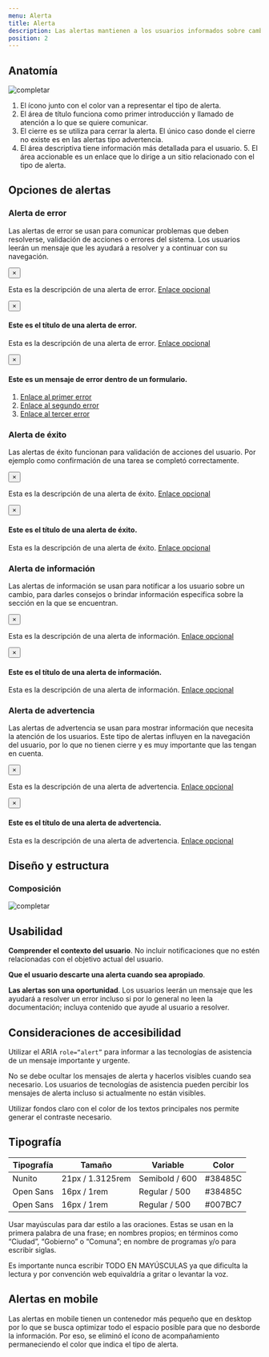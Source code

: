 ```yaml
---
menu: Alerta
title: Alerta
description: Las alertas mantienen a los usuarios informados sobre cambios importantes, a veces urgentes, y condiciones persistentes.
position: 2
---
```


## Anatomía

![completar](/componentes/alerta/anatomía-1.svg)

1. El ícono junto con el color van a representar el tipo de alerta.
2. El área de título funciona como primer introducción y llamado de atención a lo que se quiere comunicar.
3. El cierre es se utiliza para cerrar la alerta. El único caso donde el cierre no existe es en las alertas tipo advertencia.
4. El área descriptiva tiene información más detallada para el usuario. 5. El área accionable es un enlace que lo dirige a un sitio relacionado con el tipo de alerta.


## Opciones de alertas

### Alerta de error

Las alertas de error se usan para comunicar problemas que deben resolverse, validación de acciones o errores del sistema. Los usuarios leerán un mensaje que les ayudará a resolver y a continuar con su navegación.

<div className="alert alert-danger" role="alert">
  <button type="button" className="close" data-dismiss="alert" aria-label="Close">
    <span aria-hidden="true">&times;</span>
  </button>
  <p>Esta es la descripción de una alerta de error. <a href="#">Enlace opcional</a></p>
</div>

<div className="alert alert-danger" role="alert">
  <button type="button" className="close" data-dismiss="alert" aria-label="Close">
    <span aria-hidden="true">&times;</span>
  </button>
  <h4>Este es el título de una alerta de error.</h4>
  <p>Esta es la descripción de una alerta de error. <a href="#">Enlace opcional</a></p>
</div>

<div className="alert alert-danger" role="alert">
  <button type="button" className="close" data-dismiss="alert" aria-label="Close">
    <span aria-hidden="true">&times;</span>
  </button>
  <h4>Este es un mensaje de error dentro de un formulario.</h4>
  <ol>
    <li>
      <a href="#">Enlace al primer error</a>
    </li>
    <li>
      <a href="#">Enlace al segundo error</a>
    </li>
    <li>
      <a href="#">Enlace al tercer  error</a>
    </li>
  </ol>
</div>


### Alerta de éxito

Las alertas de éxito funcionan para validación de acciones del usuario. Por ejemplo como confirmación de una tarea se completó correctamente.

<div className="alert alert-success" role="alert">
  <button type="button" className="close" data-dismiss="alert" aria-label="Close">
    <span aria-hidden="true">&times;</span>
  </button>
  <p>Esta es la descripción de una alerta de éxito. <a href="#">Enlace opcional</a></p>
</div>

<div className="alert alert-success" role="alert">
  <button type="button" className="close" data-dismiss="alert" aria-label="Close">
    <span aria-hidden="true">&times;</span>
  </button>
  <h4>Este es el título de una alerta de éxito.</h4>
  <p>Esta es la descripción de una alerta de éxito. <a href="#">Enlace opcional</a></p>
</div>


### Alerta de información

Las alertas de información se usan para notificar a los usuario sobre un cambio, para darles consejos o brindar información especifica sobre la sección en la que se encuentran.

<div className="alert alert-info" role="alert">
  <button type="button" className="close" data-dismiss="alert" aria-label="Close">
    <span aria-hidden="true">&times;</span>
  </button>
  <p>Esta es la descripción de una alerta de información. <a href="#">Enlace opcional</a></p>
</div>

<div className="alert alert-info" role="alert">
  <button type="button" className="close" data-dismiss="alert" aria-label="Close">
    <span aria-hidden="true">&times;</span>
  </button>
  <h4>Este es el título de una alerta de información.</h4>
  <p>Esta es la descripción de una alerta de información. <a href="#">Enlace opcional</a></p>
</div>


### Alerta de advertencia

Las alertas de advertencia se usan para mostrar información que necesita la atención de los usuarios. Este tipo de alertas influyen en la navegación del usuario, por lo que no tienen cierre y es muy importante que las tengan en cuenta.

<div className="alert alert-primary" role="alert">
  <button type="button" className="close" data-dismiss="alert" aria-label="Close">
    <span aria-hidden="true">&times;</span>
  </button>
  <p>Esta es la descripción de una alerta de advertencia. <a href="#">Enlace opcional</a></p>
</div>

<div className="alert alert-primary" role="alert">
  <button type="button" className="close" data-dismiss="alert" aria-label="Close">
    <span aria-hidden="true">&times;</span>
  </button>
  <h4>Este es el título de una alerta de advertencia.</h4>
  <p>Esta es la descripción de una alerta de advertencia. <a href="#">Enlace opcional</a></p>
</div>


## Diseño y estructura
### Composición

![completar](/componentes/alerta/composición-1.svg)


## Usabilidad
**Comprender el contexto del usuario**. No incluir notificaciones que no estén relacionadas con el objetivo actual del usuario.

**Que el usuario descarte una alerta cuando sea apropiado**.

**Las alertas son una oportunidad**. Los usuarios leerán un mensaje que les ayudará a resolver un error incluso si por lo general no leen la documentación; incluya contenido que ayude al usuario a resolver.

## Consideraciones de accesibilidad

Utilizar el ARIA `role=“alert”` para informar a las tecnologías de asistencia de un mensaje importante y urgente.

No se debe ocultar los mensajes de alerta y hacerlos visibles cuando sea necesario. Los usuarios de tecnologías de asistencia pueden percibir los mensajes de alerta incluso si actualmente no están visibles.

Utilizar fondos claro con el color de los textos principales nos permite generar el contraste necesario.

## Tipografía

| Tipografía | Tamaño           | Variable       | Color   |
| ---------- | ---------------- | -------------- | ------- |
| Nunito     | 21px / 1.3125rem | Semibold / 600 | #38485C |
| Open Sans  | 16px / 1rem      | Regular / 500  | #38485C |
| Open Sans  | 16px / 1rem      | Regular / 500  | #007BC7 |

Usar mayúsculas para dar estilo a las oraciones. Estas se usan en la primera palabra de una frase; en nombres propios; en términos como “Ciudad”, “Gobierno” o “Comuna”; en nombre de programas y/o para escribir siglas.

Es importante nunca escribir TODO EN MAYÚSCULAS ya que dificulta la lectura y por convención web equivaldría a gritar o levantar la voz.

## Alertas en mobile

Las alertas en mobile tienen un contenedor más pequeño que en desktop por lo que se busca optimizar todo el espacio posible para que no desborde la información. Por eso, se eliminó el ícono de acompañamiento permaneciendo el color que indica el tipo de alerta.

